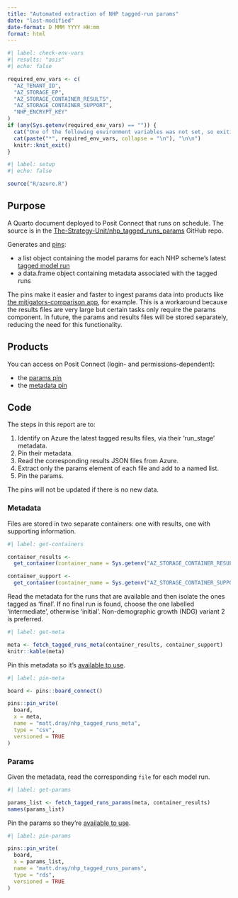 ---
title: "Automated extraction of NHP tagged-run params"
date: "last-modified"
date-format: D MMM YYYY HH:mm
format: html
---

```{r}
#| label: check-env-vars
#| results: "asis"
#| echo: false

required_env_vars <- c(
  "AZ_TENANT_ID",
  "AZ_STORAGE_EP",
  "AZ_STORAGE_CONTAINER_RESULTS",
  "AZ_STORAGE_CONTAINER_SUPPORT",
  "NHP_ENCRYPT_KEY"
)
if (any(Sys.getenv(required_env_vars) == "")) {
  cat("One of the following environment variables was not set, so exiting \n\n")
  cat(paste("*", required_env_vars, collapse = "\n"), "\n\n")
  knitr::knit_exit() 
}
```

```{r}
#| label: setup
#| echo: false

source("R/azure.R")
```

## Purpose

A Quarto document deployed to Posit Connect that runs on schedule. The source is in the [The-Strategy-Unit/nhp_tagged_runs_params](https://github.com/The-Strategy-Unit/nhp_tagged_runs_params) GitHub repo.

Generates and [pins](https://pins.rstudio.com/):

* a list object containing the model params for each NHP scheme's latest [tagged model run](https://connect.strategyunitwm.nhs.uk/nhp/tagged_runs)
* a data.frame object containing metadata associated with the tagged runs

The pins make it easier and faster to ingest params data into products like [the mitigators-comparison app](https://github.com/The-Strategy-Unit/nhp_inputs_report_app), for example.
This is a workaround because the results files are very large but certain tasks only require the params component.
In future, the params and results files will be stored separately, reducing the need for this functionality.

## Products

You can access on Posit Connect (login- and permissions-dependent):

* the [params pin](https://connect.strategyunitwm.nhs.uk/content/32c7f642-e420-448d-b888-bf655fc8fa8b/)
* the [metadata pin](https://connect.strategyunitwm.nhs.uk/content/811dbaf9-18fe-43aa-bf8e-06b0df66004e/)

## Code

The steps in this report are to:

1. Identify on Azure the latest tagged results files, via their 'run_stage' metadata.
1. Pin their metadata.
1. Read the corresponding results JSON files from Azure.
1. Extract only the params element of each file and add to a named list.
1. Pin the params.

The pins will not be updated if there is no new data.

### Metadata

Files are stored in two separate containers: one with results, one with supporting information.

```{r}
#| label: get-containers

container_results <-
  get_container(container_name = Sys.getenv("AZ_STORAGE_CONTAINER_RESULTS"))

container_support <-
  get_container(container_name = Sys.getenv("AZ_STORAGE_CONTAINER_SUPPORT"))
```

Read the metadata for the runs that are available and then isolate the ones tagged as 'final'. If no final run is found, choose the one labelled 'intermediate', otherwise 'initial'. Non-demographic growth (NDG) variant 2 is preferred.

```{r}
#| label: get-meta

meta <- fetch_tagged_runs_meta(container_results, container_support)
knitr::kable(meta)
```

Pin this metadata so it's [available to use](https://connect.strategyunitwm.nhs.uk/content/811dbaf9-18fe-43aa-bf8e-06b0df66004e/).

```{r}
#| label: pin-meta

board <- pins::board_connect()

pins::pin_write(
  board,
  x = meta,
  name = "matt.dray/nhp_tagged_runs_meta", 
  type = "csv",
  versioned = TRUE
)
```

### Params

Given the metadata, read the corresponding `file` for each model run.

```{r}
#| label: get-params

params_list <- fetch_tagged_runs_params(meta, container_results)
names(params_list)
```

Pin the params so they're [available to use](https://connect.strategyunitwm.nhs.uk/content/32c7f642-e420-448d-b888-bf655fc8fa8b/).

```{r}
#| label: pin-params

pins::pin_write(
  board,
  x = params_list,
  name = "matt.dray/nhp_tagged_runs_params", 
  type = "rds",
  versioned = TRUE
)
```

